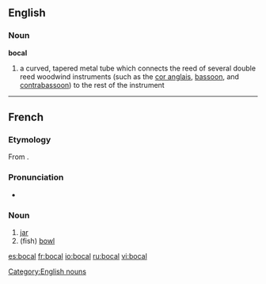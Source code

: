 ==English==

===Noun===
{{wikipedia|bocal}}
'''bocal'''

# a curved, tapered metal tube which connects the reed of several double reed woodwind instruments (such as the [[cor anglais]], [[bassoon]], and [[contrabassoon]]) to the rest of the instrument

[[Category:English nouns]]

----

==French==

===Etymology===
From {{etyl|it|fr}} {{term|boccale}}.

===Pronunciation===
* {{IPA|/bɔkal/|lang=fr}}

===Noun===
{{fr-noun|m|plural=bocaux}}

# [[jar]]
# (fish) [[bowl]]

[[es:bocal]]
[[fr:bocal]]
[[io:bocal]]
[[ru:bocal]]
[[vi:bocal]]